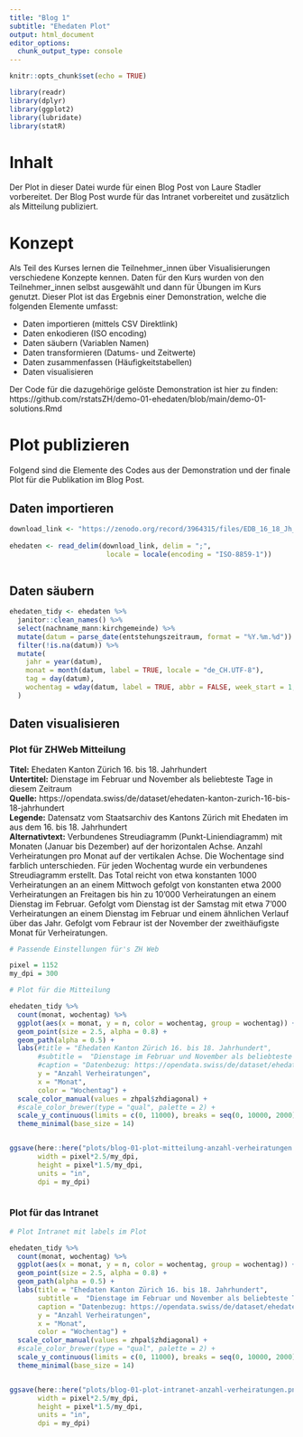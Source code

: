 ```yaml
---
title: "Blog 1"
subtitle: "Ehedaten Plot"
output: html_document
editor_options: 
  chunk_output_type: console
---
```


```r
knitr::opts_chunk$set(echo = TRUE)

library(readr)
library(dplyr)
library(ggplot2)
library(lubridate)
library(statR)

```


# Inhalt

Der Plot in dieser Datei wurde für einen Blog Post von Laure Stadler vorbereitet. Der Blog Post wurde für das Intranet vorbereitet und zusätzlich als Mitteilung publiziert.

# Konzept

Als Teil des Kurses lernen die Teilnehmer_innen über Visualisierungen verschiedene Konzepte kennen. Daten für den Kurs wurden von den Teilnehmer_innen selbst ausgewählt und dann für Übungen im Kurs genutzt. Dieser Plot ist das Ergebnis einer Demonstration, welche die folgenden Elemente umfasst:

- Daten importieren (mittels CSV Direktlink)
- Daten enkodieren (ISO encoding)
- Daten säubern (Variablen Namen)
- Daten transformieren (Datums- und Zeitwerte)
- Daten zusammenfassen (Häufigkeitstabellen)
- Daten visualisieren

Der Code für die dazugehörige gelöste Demonstration ist hier zu finden: https://github.com/rstatsZH/demo-01-ehedaten/blob/main/demo-01-solutions.Rmd

# Plot publizieren

Folgend sind die Elemente des Codes aus der Demonstration und der finale Plot für die Publikation im Blog Post.

## Daten importieren

```r

download_link <- "https://zenodo.org/record/3964315/files/EDB_16_18_Jh_Stand_2020_07_22.CSV?download=1"
 
ehedaten <- read_delim(download_link, delim = ";",
                        locale = locale(encoding = "ISO-8859-1")) 
 
```

## Daten säubern

```r

ehedaten_tidy <- ehedaten %>% 
  janitor::clean_names() %>% 
  select(nachname_mann:kirchgemeinde) %>%
  mutate(datum = parse_date(entstehungszeitraum, format = "%Y.%m.%d")) %>% 
  filter(!is.na(datum)) %>% 
  mutate(
    jahr = year(datum),
    monat = month(datum, label = TRUE, locale = "de_CH.UTF-8"),
    tag = day(datum),
    wochentag = wday(datum, label = TRUE, abbr = FALSE, week_start = 1, locale = "de_CH.UTF-8")
  )


```

## Daten visualisieren

### Plot für ZHWeb Mitteilung

**Titel:** Ehedaten Kanton Zürich 16. bis 18. Jahrhundert  
**Untertitel:** Dienstage im Februar und November als beliebteste Tage in diesem Zeitraum  
**Quelle:** https://opendata.swiss/de/dataset/ehedaten-kanton-zurich-16-bis-18-jahrhundert    
**Legende:** Datensatz vom Staatsarchiv des Kantons Zürich mit Ehedaten im aus dem 16. bis 18. Jahrhundert   
**Alternativtext:** Verbundenes Streudiagramm (Punkt-Liniendiagramm) mit Monaten (Januar bis Dezember) auf der horizontalen Achse. Anzahl Verheiratungen pro Monat auf der vertikalen Achse. Die Wochentage sind farblich unterschieden. Für jeden Wochentag wurde ein verbundenes Streudiagramm erstellt. Das Total reicht von etwa konstanten 1000 Verheiratungen an an einem Mittwoch gefolgt von konstanten etwa 2000 Verheiratungen an Freitagen bis hin zu 10'000 Verheiratungen an einem Dienstag im Februar. Gefolgt vom Dienstag ist der Samstag mit etwa 7'000 Verheiratungen an einem Dienstag im Februar und einem ähnlichen Verlauf über das Jahr. Gefolgt vom Febraur ist der November der zweithäufigste Monat für Verheiratungen.  

```r

# Passende Einstellungen für's ZH Web

pixel = 1152
my_dpi = 300 

# Plot für die Mitteilung

ehedaten_tidy %>% 
  count(monat, wochentag) %>% 
  ggplot(aes(x = monat, y = n, color = wochentag, group = wochentag)) +
  geom_point(size = 2.5, alpha = 0.8) +
  geom_path(alpha = 0.5) +
  labs(#title = "Ehedaten Kanton Zürich 16. bis 18. Jahrhundert",
       #subtitle =  "Dienstage im Februar und November als beliebteste Tage in diesem Zeitraum",
       #caption = "Datenbezug: https://opendata.swiss/de/dataset/ehedaten-kanton-zurich-16-bis-18-jahrhundert",
       y = "Anzahl Verheiratungen",
       x = "Monat",
       color = "Wochentag") +
  scale_color_manual(values = zhpal$zhdiagonal) + 
  #scale_color_brewer(type = "qual", palette = 2) +
  scale_y_continuous(limits = c(0, 11000), breaks = seq(0, 10000, 2000)) +
  theme_minimal(base_size = 14) 


ggsave(here::here("plots/blog-01-plot-mitteilung-anzahl-verheiratungen.png"), 
       width = pixel*2.5/my_dpi,   
       height = pixel*1.5/my_dpi,
       units = "in",
       dpi = my_dpi)



```

### Plot für das Intranet


```r

# Plot Intranet mit labels im Plot

ehedaten_tidy %>% 
  count(monat, wochentag) %>% 
  ggplot(aes(x = monat, y = n, color = wochentag, group = wochentag)) +
  geom_point(size = 2.5, alpha = 0.8) +
  geom_path(alpha = 0.5) +
  labs(title = "Ehedaten Kanton Zürich 16. bis 18. Jahrhundert",
       subtitle =  "Dienstage im Februar und November als beliebteste Tage in diesem Zeitraum",
       caption = "Datenbezug: https://opendata.swiss/de/dataset/ehedaten-kanton-zurich-16-bis-18-jahrhundert",
       y = "Anzahl Verheiratungen",
       x = "Monat",
       color = "Wochentag") +
  scale_color_manual(values = zhpal$zhdiagonal) + 
  #scale_color_brewer(type = "qual", palette = 2) +
  scale_y_continuous(limits = c(0, 11000), breaks = seq(0, 10000, 2000)) +
  theme_minimal(base_size = 14) 


ggsave(here::here("plots/blog-01-plot-intranet-anzahl-verheiratungen.png"), 
       width = pixel*2.5/my_dpi,   
       height = pixel*1.5/my_dpi,
       units = "in",
       dpi = my_dpi)


```

